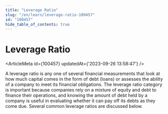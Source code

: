 ```yaml
---
title: "Leverage Ratio"
slug: "/en/learn/leverage-ratio-100457"
id: "100457"
hide_table_of_contents: true
---
```



# Leverage Ratio

<ArticleMeta id={100457} updatedAt={'2023-09-26 13:58:47'} />
<div className='border-solid border-b border-t-0 my-4 border-[var(--ifm-color-gray-300)]' />

A leverage ratio is any one of several financial measurements that look at how much capital comes in the form of debt (loans) or assesses the ability of a company to meet its financial obligations. The leverage ratio category is important because companies rely on a mixture of equity and debt to finance their operations, and knowing the amount of debt held by a company is useful in evaluating whether it can pay off its debts as they come due. Several common leverage ratios are discussed below.
